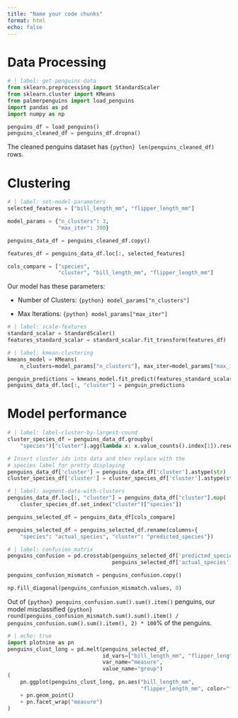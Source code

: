 ```yaml
---
title: "Name your code chunks"
format: html
echo: false
---
```


# Data Processing

```python
# | label: get-penguins-data
from sklearn.preprocessing import StandardScaler
from sklearn.cluster import KMeans
from palmerpenguins import load_penguins
import pandas as pd
import numpy as np

penguins_df = load_penguins()
penguins_cleaned_df = penguins_df.dropna()
```

The cleaned penguins dataset has `{python} len(penguins_cleaned_df)` rows.

# Clustering

```python
# | label: set-model-parameters
selected_features = ["bill_length_mm", "flipper_length_mm"]

model_params = {"n_clusters": 3,
                "max_iter": 300}

penguins_data_df = penguins_cleaned_df.copy()

features_df = penguins_data_df.loc[:, selected_features]

cols_compare = ["species",
                "cluster", "bill_length_mm", "flipper_length_mm"]
```

Our model has these parameters:

- Number of Clusters: `{python} model_params["n_clusters"]`

- Max Iterations: `{python} model_params["max_iter"]`

```python
# | label: scale-features
standard_scalar = StandardScaler()
features_standard_scalar = standard_scalar.fit_transform(features_df)
```

```python
# | label: kmean-clustering
kmeans_model = KMeans(
    n_clusters=model_params["n_clusters"], max_iter=model_params["max_iter"])

penguin_predictions = kmeans_model.fit_predict(features_standard_scalar)
penguins_data_df.loc[:, "cluster"] = penguin_predictions
```

# Model performance

```python
# | label: label-cluster-by-largest-cound
cluster_species_df = penguins_data_df.groupby(
    "species")["cluster"].agg(lambda x: x.value_counts().index[1]).reset_index()

# Insert cluster ids into data and then replace with the
# species label for pretty displaying
penguins_data_df['cluster'] = penguins_data_df['cluster'].astype(str)
cluster_species_df['cluster'] = cluster_species_df['cluster'].astype(str)
```

```python
# | label: augment-data-with-clusters
penguins_data_df.loc[:, "cluster"] = penguins_data_df["cluster"].map(
    cluster_species_df.set_index("cluster")["species"])

penguins_selected_df = penguins_data_df[cols_compare]

penguins_selected_df = penguins_selected_df.rename(columns={
    "species": "actual_species", "cluster": "predicted_species"})
```

```python
# | label: confusion_matrix
penguins_confusion = pd.crosstab(penguins_selected_df['predicted_species'],
                                 penguins_selected_df['actual_species'])

penguins_confusion_mismatch = penguins_confusion.copy()

np.fill_diagonal(penguins_confusion_mismatch.values, 0)

```

Out of `{python} penguins_confusion.sum().sum().item()` penguins, our model misclassified `{python} round(penguins_confusion_mismatch.sum().sum().item() / penguins_confusion.sum().sum().item(), 2) * 100`% of the penguins.

```python
# | echo: true
import plotnine as pn
penguins_clust_long = pd.melt(penguins_selected_df,
                              id_vars=["bill_length_mm", "flipper_length_mm"],
                              var_name="measure",
                              value_name="group")
(
    pn.ggplot(penguins_clust_long, pn.aes("bill_length_mm",
                                          "flipper_length_mm", color="factor(group)"))
    + pn.geom_point()
    + pn.facet_wrap("measure")
)
```
